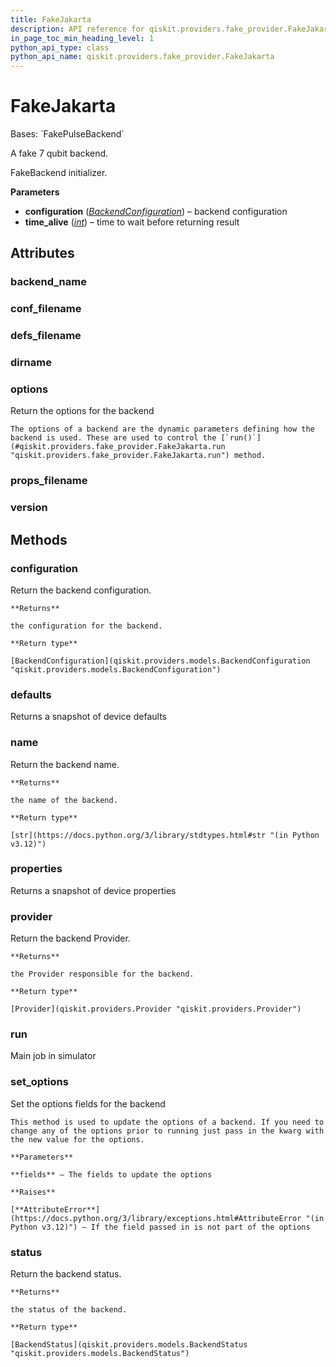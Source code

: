 ```yaml
---
title: FakeJakarta
description: API reference for qiskit.providers.fake_provider.FakeJakarta
in_page_toc_min_heading_level: 1
python_api_type: class
python_api_name: qiskit.providers.fake_provider.FakeJakarta
---
```


# FakeJakarta

<Class id="qiskit.providers.fake_provider.FakeJakarta" github="https://github.com/qiskit/qiskit/tree/stable/0.25/qiskit/providers/fake_provider/backends/jakarta/fake_jakarta.py" signature="qiskit.providers.fake_provider.FakeJakarta">
  Bases: `FakePulseBackend`

  A fake 7 qubit backend.

  FakeBackend initializer.

  **Parameters**

  *   **configuration** ([*BackendConfiguration*](qiskit.providers.models.BackendConfiguration "qiskit.providers.models.BackendConfiguration")) – backend configuration
  *   **time\_alive** ([*int*](https://docs.python.org/3/library/functions.html#int "(in Python v3.12)")) – time to wait before returning result

  ## Attributes

  ### backend\_name

  <Attribute id="qiskit.providers.fake_provider.FakeJakarta.backend_name" name="backend_name" attributeValue="= 'fake_jakarta'" />

  ### conf\_filename

  <Attribute id="qiskit.providers.fake_provider.FakeJakarta.conf_filename" name="conf_filename" attributeValue="= 'conf_jakarta.json'" />

  ### defs\_filename

  <Attribute id="qiskit.providers.fake_provider.FakeJakarta.defs_filename" name="defs_filename" attributeValue="= 'defs_jakarta.json'" />

  ### dirname

  <Attribute id="qiskit.providers.fake_provider.FakeJakarta.dirname" name="dirname" attributeValue="= '/home/runner/work/qiskit/qiskit/.tox/docs/lib/python3.9/site-packages/qiskit/providers/fake_provider/backends/jakarta'" />

  ### options

  <Attribute id="qiskit.providers.fake_provider.FakeJakarta.options" name="options">
    Return the options for the backend

    The options of a backend are the dynamic parameters defining how the backend is used. These are used to control the [`run()`](#qiskit.providers.fake_provider.FakeJakarta.run "qiskit.providers.fake_provider.FakeJakarta.run") method.
  </Attribute>

  ### props\_filename

  <Attribute id="qiskit.providers.fake_provider.FakeJakarta.props_filename" name="props_filename" attributeValue="= 'props_jakarta.json'" />

  ### version

  <Attribute id="qiskit.providers.fake_provider.FakeJakarta.version" name="version" attributeValue="= 1" />

  ## Methods

  ### configuration

  <Function id="qiskit.providers.fake_provider.FakeJakarta.configuration" name="configuration" signature="configuration()">
    Return the backend configuration.

    **Returns**

    the configuration for the backend.

    **Return type**

    [BackendConfiguration](qiskit.providers.models.BackendConfiguration "qiskit.providers.models.BackendConfiguration")
  </Function>

  ### defaults

  <Function id="qiskit.providers.fake_provider.FakeJakarta.defaults" name="defaults" signature="defaults()">
    Returns a snapshot of device defaults
  </Function>

  ### name

  <Function id="qiskit.providers.fake_provider.FakeJakarta.name" name="name" signature="name()">
    Return the backend name.

    **Returns**

    the name of the backend.

    **Return type**

    [str](https://docs.python.org/3/library/stdtypes.html#str "(in Python v3.12)")
  </Function>

  ### properties

  <Function id="qiskit.providers.fake_provider.FakeJakarta.properties" name="properties" signature="properties()">
    Returns a snapshot of device properties
  </Function>

  ### provider

  <Function id="qiskit.providers.fake_provider.FakeJakarta.provider" name="provider" signature="provider()">
    Return the backend Provider.

    **Returns**

    the Provider responsible for the backend.

    **Return type**

    [Provider](qiskit.providers.Provider "qiskit.providers.Provider")
  </Function>

  ### run

  <Function id="qiskit.providers.fake_provider.FakeJakarta.run" name="run" signature="run(run_input, **kwargs)">
    Main job in simulator
  </Function>

  ### set\_options

  <Function id="qiskit.providers.fake_provider.FakeJakarta.set_options" name="set_options" signature="set_options(**fields)">
    Set the options fields for the backend

    This method is used to update the options of a backend. If you need to change any of the options prior to running just pass in the kwarg with the new value for the options.

    **Parameters**

    **fields** – The fields to update the options

    **Raises**

    [**AttributeError**](https://docs.python.org/3/library/exceptions.html#AttributeError "(in Python v3.12)") – If the field passed in is not part of the options
  </Function>

  ### status

  <Function id="qiskit.providers.fake_provider.FakeJakarta.status" name="status" signature="status()">
    Return the backend status.

    **Returns**

    the status of the backend.

    **Return type**

    [BackendStatus](qiskit.providers.models.BackendStatus "qiskit.providers.models.BackendStatus")
  </Function>
</Class>

